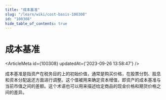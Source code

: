 ```yaml
---
title: "成本基准"
slug: "/learn/wiki/cost-basis-100308"
id: "100308"
hide_table_of_contents: true
---
```



# 成本基准

<ArticleMeta id={100308} updatedAt={'2023-09-26 13:58:47'} />
<div className='border-solid border-b border-t-0 my-4 border-[var(--ifm-color-gray-300)]' />

成本基准是指资产在税务目的上的初始价值，通常是购买价格，在股票分割、股息和资本分配返还方面进行调整。这个值被用来确定资本增值，即资产的成本基准与当前市值之间的差额。这个术语也可以用来描述给定商品的现金价格和期货价格之间的差异。
